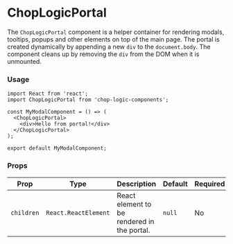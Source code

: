 
<Meta of={ChopLogicPortalStories} title='Portal' />

# ChopLogicPortal

The `ChopLogicPortal` component is a helper container for rendering modals, tooltips, popups and other elements on top of the main page. The portal is created dynamically by appending a new `div` to the `document.body`.
The component cleans up by removing the `div` from the DOM when it is unmounted.

### Usage

```tsx
import React from 'react';
import ChopLogicPortal from 'chop-logic-components';

const MyModalComponent = () => (
  <ChopLogicPortal>
    <div>Hello from portal!</div>
  </ChopLogicPortal>
);

export default MyModalComponent;
```

### Props

| Prop       | Type                 | Description                                 | Default | Required |
|------------|----------------------|---------------------------------------------|---------|----------|
| `children` | `React.ReactElement` | React element to be rendered in the portal. | `null`  | No       |

